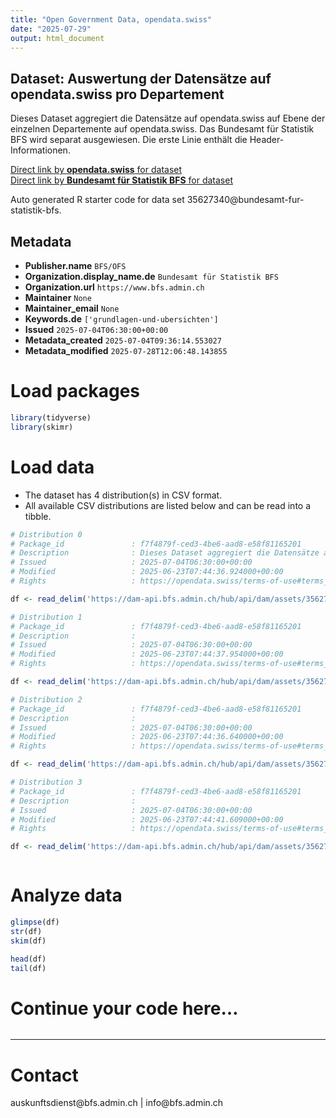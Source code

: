 ```yaml
---
title: "Open Government Data, opendata.swiss"
date: "2025-07-29"
output: html_document
---
```


## Dataset: Auswertung der Datensätze auf opendata.swiss pro Departement

Dieses Dataset aggregiert die Datensätze auf opendata.swiss auf Ebene der einzelnen Departemente auf opendata.swiss. Das Bundesamt für Statistik BFS wird separat ausgewiesen. Die erste Linie enthält die Header-Informationen.

[Direct link by **opendata.swiss** for dataset](https://opendata.swiss/de/dataset/auswertung-der-datensatze-auf-opendata-swiss-pro-departement1)<br>
[Direct link by **Bundesamt für Statistik BFS** for dataset](https://www.bfs.admin.ch/asset/de/ts-d-00.02-OGD-02)

Auto generated R starter code for data set 35627340@bundesamt-fur-statistik-bfs.

## Metadata

- **Publisher.name** `BFS/OFS`
- **Organization.display_name.de** `Bundesamt für Statistik BFS`
- **Organization.url** `https://www.bfs.admin.ch`
- **Maintainer** `None`
- **Maintainer_email** `None`
- **Keywords.de** `['grundlagen-und-ubersichten']`
- **Issued** `2025-07-04T06:30:00+00:00`
- **Metadata_created** `2025-07-04T09:36:14.553027`
- **Metadata_modified** `2025-07-28T12:06:48.143855`


# Load packages

```r

library(tidyverse)
library(skimr)

```

# Load data

-   The dataset has 4 distribution(s) in CSV format.
-   All available CSV distributions are listed below and can be read into a tibble.

```r

# Distribution 0
# Package_id               : f7f4879f-ced3-4be6-aad8-e58f81165201
# Description              : Dieses Dataset aggregiert die Datensätze auf opendata.swiss auf Ebene der einzelnen Departemente auf opendata.swiss. Das Bundesamt für Statistik BFS wird separat ausgewiesen. Die erste Linie enthält die Header-Informationen.
# Issued                   : 2025-07-04T06:30:00+00:00
# Modified                 : 2025-06-23T07:44:36.924000+00:00
# Rights                   : https://opendata.swiss/terms-of-use#terms_open

df <- read_delim('https://dam-api.bfs.admin.ch/hub/api/dam/assets/35627350/master')

# Distribution 1
# Package_id               : f7f4879f-ced3-4be6-aad8-e58f81165201
# Description              : 
# Issued                   : 2025-07-04T06:30:00+00:00
# Modified                 : 2025-06-23T07:44:37.954000+00:00
# Rights                   : https://opendata.swiss/terms-of-use#terms_open

df <- read_delim('https://dam-api.bfs.admin.ch/hub/api/dam/assets/35627354/master')

# Distribution 2
# Package_id               : f7f4879f-ced3-4be6-aad8-e58f81165201
# Description              : 
# Issued                   : 2025-07-04T06:30:00+00:00
# Modified                 : 2025-06-23T07:44:36.640000+00:00
# Rights                   : https://opendata.swiss/terms-of-use#terms_open

df <- read_delim('https://dam-api.bfs.admin.ch/hub/api/dam/assets/35627359/master')

# Distribution 3
# Package_id               : f7f4879f-ced3-4be6-aad8-e58f81165201
# Description              : 
# Issued                   : 2025-07-04T06:30:00+00:00
# Modified                 : 2025-06-23T07:44:41.609000+00:00
# Rights                   : https://opendata.swiss/terms-of-use#terms_open

df <- read_delim('https://dam-api.bfs.admin.ch/hub/api/dam/assets/35627357/master')



```

# Analyze data

```r

glimpse(df)
str(df)
skim(df)

head(df)
tail(df)

```

# Continue your code here...

```r

```

------------------------------------------------------------------------

# Contact

auskunftsdienst@bfs.admin.ch | info@bfs.admin.ch
